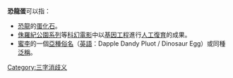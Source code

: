 '''恐龍蛋'''可以指：
* [[恐龍|恐龍]]的[[蛋化石|蛋化石]]。
* [[侏羅紀公園系列|侏羅紀公園系列]]等[[科幻電影|科幻電影]]中以[[基因工程|基因工程]]進行[[人工選擇|人工復育]]的成果。
* [[蜜李|蜜李]]的一個[[亞種|亞種]][[俗名|俗名]]（[[英語|英語]]：Dapple Dandy Pluot / Dinosaur Egg）或同種[[泛稱|泛稱]]。

{{disambig}}
[[Category:三字消歧义|Category:三字消歧义]]